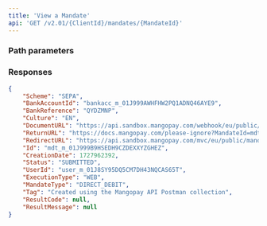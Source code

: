 ```yaml
---
title: 'View a Mandate'  
api: 'GET /v2.01/{ClientId}/mandates/{MandateId}'  
---
```




### Path parameters  

<MandateId />  

### Responses  

<AccordionGroup><Accordion title="200">  

<SchemeResponse />  

<BankAccountId1Response />  

<BankReferenceResponse />  

<Culture5Response />  

<DocumentURLResponse />  

<ReturnURL2Response />  

<RedirectURLResponse />  

<IdResponse />  

<CreationDateResponse />  

<Status9Response />  

<UserId2Response />  

<ExecutionType1Response />  

<MandateTypeResponse />  

<Tag2Response />  

<ResultCodeResponse />  

<ResultMessageResponse /></Accordion></AccordionGroup>  

<ResponseExample>  

```json 200  
{
    "Scheme": "SEPA",
    "BankAccountId": "bankacc_m_01J999AWHFHW2PQ1ADNQ46AYE9",
    "BankReference": "QYDZMNP",
    "Culture": "EN",
    "DocumentURL": "https://api.sandbox.mangopay.com/webhook/eu/public/mandates/e8a73d/dfbdce2a12a442bfae973e56777b3ddb/document?version=2.01",
    "ReturnURL": "https://docs.mangopay.com/please-ignore?MandateId=mdt_m_01J999B9HSEDH9CZDEXXYZGHEZ",
    "RedirectURL": "https://api.sandbox.mangopay.com/mvc/eu/public/mandates/e8a73d/dfbdce2a12a442bfae973e56777b3ddb/confirmation?version=2.01",
    "Id": "mdt_m_01J999B9HSEDH9CZDEXXYZGHEZ",
    "CreationDate": 1727962392,
    "Status": "SUBMITTED",
    "UserId": "user_m_01J8SY95DQ5CM7DH43NQCAS65T",
    "ExecutionType": "WEB",
    "MandateType": "DIRECT_DEBIT",
    "Tag": "Created using the Mangopay API Postman collection",
    "ResultCode": null,
    "ResultMessage": null
}
 ```  

</ResponseExample>  

<RequestExample>  
    <PhpViewMandate />
    <NodeViewMandate />
    <RubyViewMandate />
    <JavaViewMandate />
    <PythonViewMandate />
    <NetViewMandate />
</RequestExample>